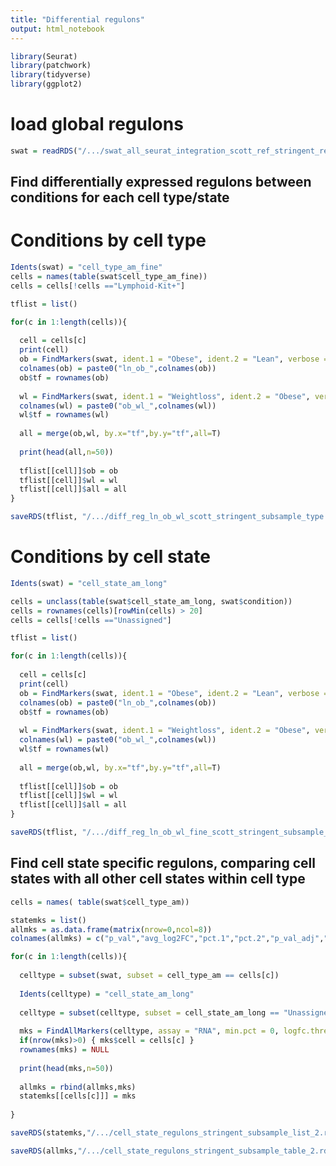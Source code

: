 ```yaml
---
title: "Differential regulons"
output: html_notebook
---
```


```r

library(Seurat)
library(patchwork)
library(tidyverse)
library(ggplot2)

```

# load global regulons

```r

swat = readRDS("/.../swat_all_seurat_integration_scott_ref_stringent_regulons_global_annotated_stringent_subsample.rds")

```

## Find differentially expressed regulons between conditions for each cell type/state

# Conditions by cell type

```r

Idents(swat) = "cell_type_am_fine"
cells = names(table(swat$cell_type_am_fine))
cells = cells[!cells =="Lymphoid-Kit+"]

tflist = list()

for(c in 1:length(cells)){
  
  cell = cells[c]
  print(cell)
  ob = FindMarkers(swat, ident.1 = "Obese", ident.2 = "Lean", verbose = TRUE, group.by="condition", subset.ident = cell, min.pct = 0, logfc.threshold = 0, only.pos = F, test.use = "wilcox")
  colnames(ob) = paste0("ln_ob_",colnames(ob))
  ob$tf = rownames(ob)
  
  wl = FindMarkers(swat, ident.1 = "Weightloss", ident.2 = "Obese", verbose = TRUE, group.by="condition", subset.ident = cell, min.pct = 0, logfc.threshold = 0, only.pos = F, test.use = "wilcox")
  colnames(wl) = paste0("ob_wl_",colnames(wl))
  wl$tf = rownames(wl)
  
  all = merge(ob,wl, by.x="tf",by.y="tf",all=T)
  
  print(head(all,n=50))
  
  tflist[[cell]]$ob = ob
  tflist[[cell]]$wl = wl
  tflist[[cell]]$all = all
}

saveRDS(tflist, "/.../diff_reg_ln_ob_wl_scott_stringent_subsample_type.rds")

```

# Conditions by cell state

```r

Idents(swat) = "cell_state_am_long"

cells = unclass(table(swat$cell_state_am_long, swat$condition))
cells = rownames(cells)[rowMin(cells) > 20]
cells = cells[!cells =="Unassigned"]

tflist = list()

for(c in 1:length(cells)){
  
  cell = cells[c]
  print(cell)
  ob = FindMarkers(swat, ident.1 = "Obese", ident.2 = "Lean", verbose = TRUE, group.by="condition", subset.ident = cell, min.pct = 0, logfc.threshold = 0, only.pos = F, test.use = "wilcox")
  colnames(ob) = paste0("ln_ob_",colnames(ob))
  ob$tf = rownames(ob)
  
  wl = FindMarkers(swat, ident.1 = "Weightloss", ident.2 = "Obese", verbose = TRUE, group.by="condition", subset.ident = cell, min.pct = 0, logfc.threshold = 0, only.pos = F, test.use = "wilcox")
  colnames(wl) = paste0("ob_wl_",colnames(wl))
  wl$tf = rownames(wl)
  
  all = merge(ob,wl, by.x="tf",by.y="tf",all=T)
  
  tflist[[cell]]$ob = ob
  tflist[[cell]]$wl = wl
  tflist[[cell]]$all = all
}

saveRDS(tflist, "/.../diff_reg_ln_ob_wl_fine_scott_stringent_subsample_state.rds")

```

## Find cell state specific regulons, comparing cell states with all other cell states within cell type

```r

cells = names( table(swat$cell_type_am))

statemks = list()
allmks = as.data.frame(matrix(nrow=0,ncol=8))
colnames(allmks) = c("p_val","avg_log2FC","pct.1","pct.2","p_val_adj","cluster","gene","cell")

for(c in 1:length(cells)){
  
  celltype = subset(swat, subset = cell_type_am == cells[c])
  
  Idents(celltype) = "cell_state_am_long"
  
  celltype = subset(celltype, subset = cell_state_am_long == "Unassigned", invert = T)
  
  mks = FindAllMarkers(celltype, assay = "RNA", min.pct = 0, logfc.threshold = 0, only.pos = T, test.use = "wilcox")
  if(nrow(mks)>0) { mks$cell = cells[c] }
  rownames(mks) = NULL
  
  print(head(mks,n=50))
  
  allmks = rbind(allmks,mks)
  statemks[[cells[c]]] = mks
  
}

saveRDS(statemks,"/.../cell_state_regulons_stringent_subsample_list_2.rds")

saveRDS(allmks,"/.../cell_state_regulons_stringent_subsample_table_2.rds")

```

      


